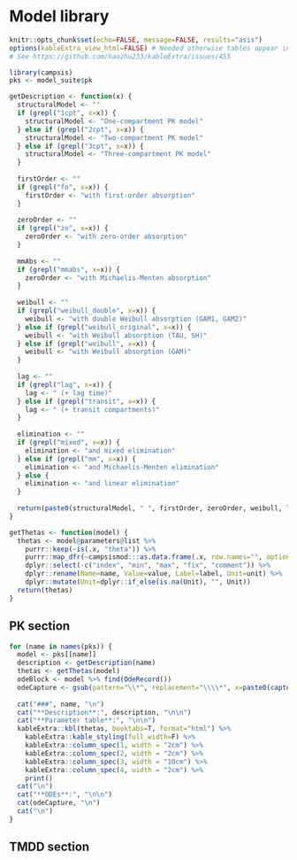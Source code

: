 # Model library

```r
knitr::opts_chunk$set(echo=FALSE, message=FALSE, results="asis")
options(kableExtra_view_html=FALSE) # Needed otherwise tables appear in Viewer only (not in html files)
# See https://github.com/haozhu233/kableExtra/issues/455
```

```r
library(campsis)
pks <- model_suite$pk

getDescription <- function(x) {
  structuralModel <- ""
  if (grepl("1cpt", x=x)) {
    structuralModel <- "One-compartment PK model"
  } else if (grepl("2cpt", x=x)) {
    structuralModel <- "Two-compartment PK model"
  } else if (grepl("3cpt", x=x)) {
    structuralModel <- "Three-compartment PK model"
  }
  
  firstOrder <- ""
  if (grepl("fo", x=x)) {
    firstOrder <- "with first-order absorption"
  }
  
  zeroOrder <- ""
  if (grepl("zo", x=x)) {
    zeroOrder <- "with zero-order absorption"
  }
  
  mmAbs <- ""
  if (grepl("mmabs", x=x)) {
    zeroOrder <- "with Michaelis-Menten absorption"
  }
  
  weibull <- ""
  if (grepl("weibull_double", x=x)) {
    weibull <- "with double Weibull absorption (GAM1, GAM2)"
  } else if (grepl("weibull_original", x=x)) {
    weibull <- "with Weibull absorption (TAU, SH)"
  } else if (grepl("weibull", x=x)) {
    weibull <- "with Weibull absorption (GAM)"
  }
  
  lag <- ""
  if (grepl("lag", x=x)) {
    lag <- " (+ lag time)"
  } else if (grepl("transit", x=x)) {
    lag <- " (+ transit compartments)"
  }
  
  elimination <- ""
  if (grepl("mixed", x=x)) {
    elimination <- "and mixed elimination"
  } else if (grepl("mm", x=x)) {
    elimination <- "and Michaelis-Menten elimination"
  } else {
    elimination <- "and linear elimination"
  }
  
  return(paste0(structuralModel, " ", firstOrder, zeroOrder, weibull, lag, " ", elimination))
}

getThetas <- function(model) {
  thetas <- model@parameters@list %>%
    purrr::keep(~is(.x, "theta")) %>%
    purrr::map_dfr(~campsismod:::as.data.frame(.x, row.names="", optional=FALSE)) %>%
    dplyr::select(-c("index", "min", "max", "fix", "comment")) %>%
    dplyr::rename(Name=name, Value=value, Label=label, Unit=unit) %>%
    dplyr::mutate(Unit=dplyr::if_else(is.na(Unit), "", Unit))
  return(thetas)
}
```

## PK section

```r
for (name in names(pks)) {
  model <- pks[[name]]
  description <- getDescription(name)
  thetas <- getThetas(model)
  odeBlock <- model %>% find(OdeRecord())
  odeCapture <- gsub(pattern="\\*", replacement="\\\\*", x=paste0(capture.output(print(odeBlock))[-1], collapse="<BR>"))
  
  cat("###", name, "\n")
  cat("**Description**:", description, "\n\n")
  cat("**Parameter table**:", "\n\n")
  kableExtra::kbl(thetas, booktabs=T, format="html") %>%
    kableExtra::kable_styling(full_width=F) %>%
    kableExtra::column_spec(1, width = "2cm") %>%
    kableExtra::column_spec(2, width = "2cm") %>%
    kableExtra::column_spec(3, width = "10cm") %>% 
    kableExtra::column_spec(4, width = "2cm") %>% 
    print()
  cat("\n")
  cat("**ODEs**:", "\n\n")
  cat(odeCapture, "\n")
  cat("\n")
}
```

## TMDD section
